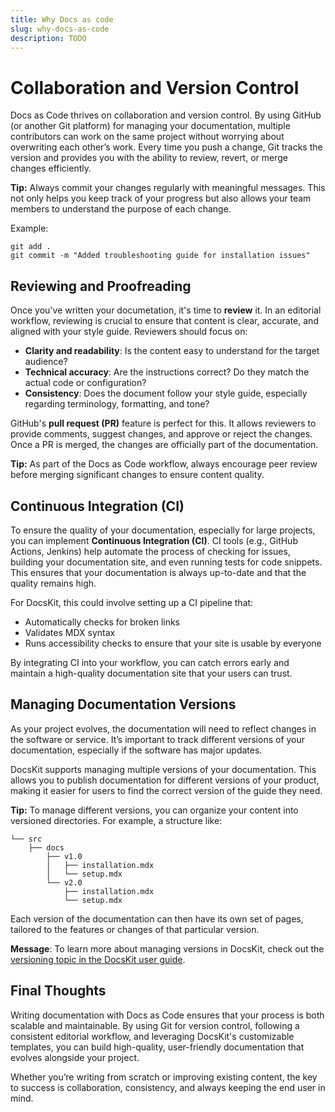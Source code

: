 ```yaml
---
title: Why Docs as code
slug: why-docs-as-code
description: TODO
---
```


# Collaboration and Version Control

Docs as Code thrives on collaboration and version control. By using GitHub (or another Git platform) for managing your documentation, multiple contributors can work on the same project without worrying about overwriting each other’s work. Every time you push a change, Git tracks the version and provides you with the ability to review, revert, or merge changes efficiently.

**Tip:** Always commit your changes regularly with meaningful messages. This not only helps you keep track of your progress but also allows your team members to understand the purpose of each change.

Example:
```
git add .
git commit -m "Added troubleshooting guide for installation issues"
```

## Reviewing and Proofreading

Once you've written your documetation, it's time to **review** it. In an editorial workflow, reviewing is crucial to ensure that content is clear, accurate, and aligned with your style guide. Reviewers should focus on:

- **Clarity and readability**: Is the content easy to understand for the target audience?
- **Technical accuracy**: Are the instructions correct? Do they match the actual code or configuration?
- **Consistency**: Does the document follow your style guide, especially regarding terminology, formatting, and tone?

GitHub's **pull request (PR)** feature is perfect for this. It allows reviewers to provide comments, suggest changes, and approve or reject the changes. Once a PR is merged, the changes are officially part of the documentation.

**Tip:** As part of the Docs as Code workflow, always encourage peer review before merging significant changes to ensure content quality.

## Continuous Integration (CI)

To ensure the quality of your documentation, especially for large projects, you can implement **Continuous Integration (CI)**. CI tools (e.g., GitHub Actions, Jenkins) help automate the process of checking for issues, building your documentation site, and even running tests for code snippets. This ensures that your documentation is always up-to-date and that the quality remains high.

For DocsKit, this could involve setting up a CI pipeline that:

- Automatically checks for broken links
- Validates MDX syntax
- Runs accessibility checks to ensure that your site is usable by everyone

By integrating CI into your workflow, you can catch errors early and maintain a high-quality documentation site that your users can trust.

## Managing Documentation Versions

As your project evolves, the documentation will need to reflect changes in the software or service. It’s important to track different versions of your documentation, especially if the software has major updates.

DocsKit supports managing multiple versions of your documentation. This allows you to publish documentation for different versions of your product, making it easier for users to find the correct version of the guide they need.

**Tip:** To manage different versions, you can organize your content into versioned directories. For example, a structure like:

```
└── src
    ├── docs
        ├── v1.0
        │   ├── installation.mdx
        │   └── setup.mdx
        └── v2.0
            ├── installation.mdx
            └── setup.mdx
```

Each version of the documentation can then have its own set of pages, tailored to the features or changes of that particular version.

**Message**: To learn more about managing versions in DocsKit, check out the [versioning topic in the DocsKit user guide](https://docskit.platformos.com/documentation/versioning/).

## Final Thoughts

Writing documentation with Docs as Code ensures that your process is both scalable and maintainable. By using Git for version control, following a consistent editorial workflow, and leveraging DocsKit's customizable templates, you can build high-quality, user-friendly documentation that evolves alongside your project.

Whether you’re writing from scratch or improving existing content, the key to success is collaboration, consistency, and always keeping the end user in mind.
